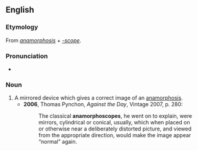 ==English==

===Etymology===
From ''[[anamorphosis]]'' + ''[[-scope]]''.

===Pronunciation===
* {{IPA|/ænəˈmɔːfəskəʊp/}}

===Noun===
{{en-noun}}

# A mirrored device which gives a correct image of an [[anamorphosis]].
#* '''2006''', Thomas Pynchon, ''Against the Day'', Vintage 2007, p. 280:
#*: The classical '''anamorphoscopes''', he went on to explain, were mirrors, cylindrical or conical, usually, which when placed on or otherwise near a deliberately distorted picture, and viewed from the appropriate direction, would make the image appear “normal” again.